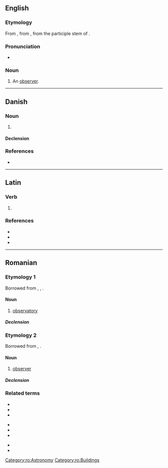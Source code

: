 {{also|observatoř|observatør}}
==English==

===Etymology===
From {{der|en|frm|observateur}}, from {{der|en|la|observator}}, from the participle stem of {{m|la|observare}}.

===Pronunciation===
* {{IPA|en|/ɒbˈzɜːvətə/}}

===Noun===
{{en-noun}}

# {{lb|en|obsolete}} An [[observer]].

----

==Danish==

===Noun===
{{da-noun|en|er}}

# {{rfdef|da}}

====Declension====
{{da-decl|en|er}}

===References===
* {{R:DDO}}

----

==Latin==

===Verb===
{{la-verb-form|observātor}}

# {{inflection of|la|observō||2//3|s|futr|pasv|imp}}

===References===
* {{R:L&S}}
* {{R:du Cange}}
* {{R:Gaffiot}}

----

==Romanian==

===Etymology 1===
Borrowed from {{bor|ro|la|observatorium}}, {{bor|ro|fr|observatoire}}, {{bor|ro|de|Observatorium}}.

====Noun====
{{ro-noun|n|observatoare}}

# [[observatory]]

=====Declension=====
{{ro-noun-n|pl=observatoare}}

===Etymology 2===
Borrowed from {{bor|ro|fr|observateur}}, {{bor|ro|la|observator}}.

====Noun====
{{ro-noun|m|i|f=observatoare}}

# [[observer]]

=====Declension=====
{{ro-noun-m}}

===Related terms===
{{rel-top3|Terms related to ''observator'' (both etymologies)}}
* {{l|ro|observa}}
* {{l|ro|observabil}}
* {{l|ro|observant}}
{{rel-mid3}}
* {{l|ro|observanță}}
* {{l|ro|observare}}
* {{l|ro|observativ}}
{{rel-mid3}}
* {{l|ro|observație}}
* {{l|ro|observațional}}
{{rel-bottom}}

[[Category:ro:Astronomy]]
[[Category:ro:Buildings]]